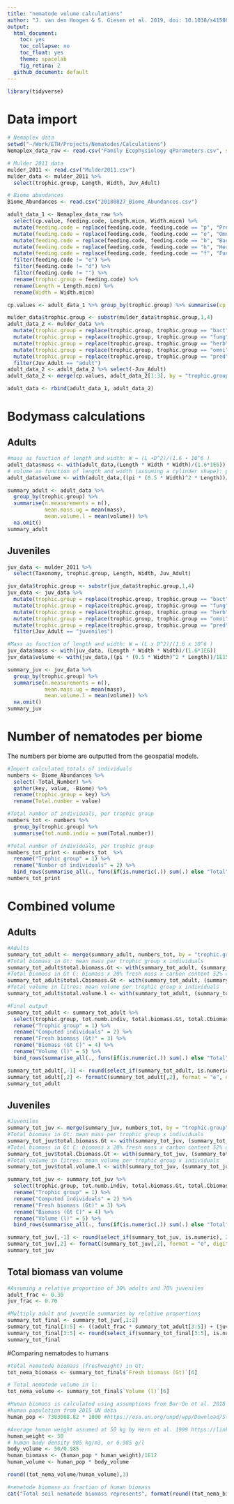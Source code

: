 ```yaml
---
title: "nematode volume calculations"
author: "J. van den Hoogen & S. Giesen et al. 2019, doi: 10.1038/s41586-019-1418-6 "
output:
  html_document:
    toc: yes
    toc_collapse: no
    toc_float: yes
    theme: spacelab
    fig_retina: 2
  github_document: default
---
```


```r
library(tidyverse)
```

# Data import
```r
# Nemaplex data
setwd("~/Work/ETH/Projects/Nematodes/Calculations")
Nemaplex_data_raw <- read.csv("Family Ecophysiology qParameters.csv", stringsAsFactors = FALSE, fileEncoding = "latin1") 

# Mulder 2011 data
mulder_2011 <- read.csv("Mulder2011.csv")
mulder_data <- mulder_2011 %>% 
  select(trophic.group, Length, Width, Juv_Adult)

# Biome abundances
Biome_Abundances <- read.csv("20180827_Biome_Abundances.csv")

adult_data_1 <- Nemaplex_data_raw %>% 
  select(cp.value, feeding.code, Length.micm, Width.micm) %>% 
  mutate(feeding.code = replace(feeding.code, feeding.code == "p", "Predators")) %>% 
  mutate(feeding.code = replace(feeding.code, feeding.code == "o", "Omnivores")) %>% 
  mutate(feeding.code = replace(feeding.code, feeding.code == "b", "Bacterivores")) %>% 
  mutate(feeding.code = replace(feeding.code, feeding.code == "h", "Herbivores")) %>% 
  mutate(feeding.code = replace(feeding.code, feeding.code == "f", "Fungivores")) %>% 
  filter(feeding.code != "e") %>% 
  filter(feeding.code != "d") %>% 
  filter(feeding.code != "") %>% 
  rename(trophic.group = feeding.code) %>% 
  rename(Length = Length.micm) %>% 
  rename(Width = Width.micm)

cp.values <- adult_data_1 %>% group_by(trophic.group) %>% summarise(cp.value = mean(cp.value)) 

mulder_data$trophic.group <- substr(mulder_data$trophic.group,1,4)  
adult_data_2 <- mulder_data %>%   
  mutate(trophic.group = replace(trophic.group, trophic.group == "bact", "Bacterivores")) %>% 
  mutate(trophic.group = replace(trophic.group, trophic.group == "fung", "Fungivores")) %>% 
  mutate(trophic.group = replace(trophic.group, trophic.group == "herb", "Herbivores")) %>% 
  mutate(trophic.group = replace(trophic.group, trophic.group == "omni", "Omnivores")) %>% 
  mutate(trophic.group = replace(trophic.group, trophic.group == "pred", "Predators")) %>% 
  filter(Juv_Adult == "adult")
adult_data_2 <- adult_data_2 %>% select(-Juv_Adult)
adult_data_2 <- merge(cp.values, adult_data_2[1:3], by = "trophic.group")

adult_data <- rbind(adult_data_1, adult_data_2)
```

# Bodymass calculations
## Adults
```r
#mass as function of length and width: W = (L ∙D^2)/(1.6 ∙ 10^6 )
adult_data$mass <- with(adult_data,(Length * Width * Width)/(1.6*1E6))
# volume as function of length and width (assuming a cylinder shape): pi*r^2*length
adult_data$volume <- with(adult_data,((pi * (0.5 * Width)^2 * Length))/1E15)

summary_adult <- adult_data %>% 
  group_by(trophic.group) %>% 
  summarise(n.measurements = n(),
            mean.mass.ug = mean(mass),
            mean.volume.l = mean(volume)) %>% 
  na.omit() 
summary_adult

```

## Juveniles
```r
juv_data <- mulder_2011 %>% 
  select(Taxonomy, trophic.group, Length, Width, Juv_Adult)

juv_data$trophic.group <- substr(juv_data$trophic.group,1,4)  
juv_data <- juv_data %>%   
  mutate(trophic.group = replace(trophic.group, trophic.group == "bact", "Bacterivores")) %>% 
  mutate(trophic.group = replace(trophic.group, trophic.group == "fung", "Fungivores")) %>% 
  mutate(trophic.group = replace(trophic.group, trophic.group == "herb", "Herbivores")) %>% 
  mutate(trophic.group = replace(trophic.group, trophic.group == "omni", "Omnivores")) %>% 
  mutate(trophic.group = replace(trophic.group, trophic.group == "pred", "Predators")) %>% 
  filter(Juv_Adult == "juveniles")

#Mass as function of length and width: W = (L x D^2)/(1.6 x 10^6 )
juv_data$mass <- with(juv_data, (Length * Width * Width)/(1.6*1E6))
juv_data$volume <- with(juv_data,((pi * (0.5 * Width)^2 * Length))/1E15)

summary_juv <- juv_data %>% 
  group_by(trophic.group) %>% 
  summarise(n.measurements = n(), 
            mean.mass.ug = mean(mass),
            mean.volume.l = mean(volume)) %>% 
  na.omit() 
summary_juv
```
# Number of nematodes per biome
The numbers per biome are outputted from the geospatial models.
```r
#Import calculated totals of individuals
numbers <- Biome_Abundances %>% 
  select(-Total_Number) %>% 
  gather(key, value, -Biome) %>% 
  rename(trophic.group = key) %>% 
  rename(Total.number = value)

#Total number of individuals, per trophic group
numbers_tot <- numbers %>% 
  group_by(trophic.group) %>% 
  summarise(tot.numb.indiv = sum(Total.number))

#Total number of individuals, per trophic group
numbers_tot_print <- numbers_tot  %>% 
  rename("Trophic group" = 1) %>% 
  rename("Number of individuals" = 2) %>% 
  bind_rows(summarise_all(., funs(if(is.numeric(.)) sum(.) else "Total")))
numbers_tot_print

```

# Combined volume
## Adults
```r
#Adults
summary_tot_adult <- merge(summary_adult, numbers_tot, by = "trophic.group")
#Total biomass in Gt: mean mass per trophic group x individuals
summary_tot_adult$total.biomass.Gt <- with(summary_tot_adult, (summary_tot_adult$mean.mass.ug * summary_tot_adult$tot.numb.indiv)/1E21)
#Total biomass in Gt C: biomass x 20% fresh mass x carbon content 52% of dry mass
summary_tot_adult$total.Cbiomass.Gt <- with(summary_tot_adult, (summary_tot_adult$total.biomass.Gt * 0.2 * 0.52))
#Total volume in litres: mean volume per trophic group x individuals
summary_tot_adult$total.volume.l <- with(summary_tot_adult, (summary_tot_adult$mean.volume.l * summary_tot_adult$tot.numb.indiv))

#Final output
summary_tot_adult <- summary_tot_adult %>%  
  select(trophic.group, tot.numb.indiv, total.biomass.Gt, total.Cbiomass.Gt, total.volume.l) %>% 
  rename("Trophic group" = 1) %>% 
  rename("Computed individuals" = 2) %>% 
  rename("Fresh biomass (Gt)" = 3) %>% 
  rename("Biomass (Gt C)" = 4) %>% 
  rename("Volume (l)" = 5) %>% 
  bind_rows(summarise_all(., funs(if(is.numeric(.)) sum(.) else "Total")))

summary_tot_adult[,-1] <- round(select_if(summary_tot_adult, is.numeric), 2)
summary_tot_adult[,2] <- formatC(summary_tot_adult[,2], format = "e", digits = 2)
summary_tot_adult
```

## Juveniles
```r
#Juveniles
summary_tot_juv <- merge(summary_juv, numbers_tot, by = "trophic.group")
#Total biomass in Gt: mean mass per trophic group x individuals
summary_tot_juv$total.biomass.Gt <- with(summary_tot_juv, (summary_tot_juv$mean.mass.ug * summary_tot_juv$tot.numb.indiv)/1E21)
#Total biomass in Gt C: biomass x 20% fresh mass x carbon content 52% of dry mass
summary_tot_juv$total.Cbiomass.Gt <- with(summary_tot_juv, (summary_tot_juv$total.biomass.Gt * 0.2 * 0.52))
#Total volume in litres: mean volume per trophic group x individuals
summary_tot_juv$total.volume.l <- with(summary_tot_juv, (summary_tot_juv$mean.volume.l * summary_tot_juv$tot.numb.indiv))

summary_tot_juv <- summary_tot_juv %>%  
  select(trophic.group, tot.numb.indiv, total.biomass.Gt, total.Cbiomass.Gt, total.volume.l) %>% 
  rename("Trophic group" = 1) %>% 
  rename("Computed individuals" = 2) %>% 
  rename("Fresh biomass (Gt)" = 3) %>% 
  rename("Biomass (Gt C)" = 4) %>% 
  rename("Volume (l)" = 5) %>% 
  bind_rows(summarise_all(., funs(if(is.numeric(.)) sum(.) else "Total")))

summary_tot_juv[,-1] <- round(select_if(summary_tot_juv, is.numeric), 2)
summary_tot_juv[,2] <- formatC(summary_tot_juv[,2], format = "e", digits = 2)
summary_tot_juv
```

## Total biomass van volume
```r
#Assuming a relative proportion of 30% adults and 70% juveniles
adult_frac <- 0.30
juv_frac <- 0.70

#Multiply adult and juvenile summaries by relative proportions
summary_tot_final <- summary_tot_juv[,1:2]
summary_tot_final[3:5] <- ((adult_frac * summary_tot_adult[3:5]) + (juv_frac * summary_tot_juv[3:5])) 
summary_tot_final[3:5] <- round(select_if(summary_tot_final[3:5], is.numeric), 2)
summary_tot_final

```

#Comparing nematodes to humans
```r
#total nematode biomass (freshweight) in Gt:
tot_nema_biomass <- summary_tot_final$`Fresh biomass (Gt)`[6]

# Total nematode volume in l:
tot_nema_volume <- summary_tot_final$`Volume (l)`[6]

#Human biomass is calculated using assumptions from Bar-On et al. 2018 PNAS 
#human population from 2015 UN data
human_pop <- 7383008.82 * 1000 #https://esa.un.org/unpd/wpp/Download/Standard/Population/

#Average human weight assumed at 50 kg by Hern et al. 1999 https://link.springer.com/article/10.1023/A:1022153110536
human_weight <- 50
# human body density 985 kg/m3, or 0.985 g/l
body_volume <- 50/0.985
human_biomass <- (human_pop * human_weight)/1E12
human_volume <- human_pop * body_volume

round((tot_nema_volume/human_volume),3)

#nematode biomass as fraction of human biomass
cat("Total soil nematode biomass represents", format(round((tot_nema_biomass/human_biomass*100), 1)),"% of total human biomass")
```

